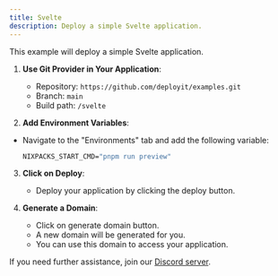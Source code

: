 ```yaml
---
title: Svelte
description: Deploy a simple Svelte application.
---
```



This example will deploy a simple Svelte application.


1. **Use Git Provider in Your Application**:
   - Repository: `https://github.com/deployit/examples.git`
   - Branch: `main`
   - Build path: `/svelte`

2. **Add Environment Variables**:
- Navigate to the "Environments" tab and add the following variable:
   ```cmd
   NIXPACKS_START_CMD="pnpm run preview"
   ```

3. **Click on Deploy**:
   - Deploy your application by clicking the deploy button.

4. **Generate a Domain**:
    - Click on generate domain button.
    - A new domain will be generated for you.
    - You can use this domain to access your application.

If you need further assistance, join our [Discord server](https://discord.com/invite/2tBnJ3jDJc).